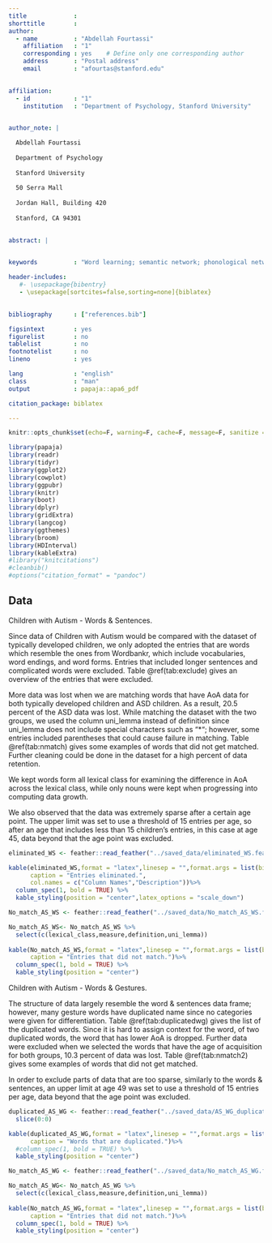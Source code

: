 ```yaml
---
title             : 
shorttitle        : 
author: 
  - name          : "Abdellah Fourtassi"
    affiliation   : "1"
    corresponding : yes    # Define only one corresponding author
    address       : "Postal address"
    email         : "afourtas@stanford.edu"
    

affiliation:
  - id            : "1"
    institution   : "Department of Psychology, Stanford University"
    

author_note: |

  Abdellah Fourtassi
  
  Department of Psychology
  
  Stanford University
  
  50 Serra Mall
  
  Jordan Hall, Building 420
  
  Stanford, CA 94301
  

abstract: |

  
keywords          : "Word learning; semantic network; phonological network; network growth; cross-linguistic analysis."

header-includes:
   #- \usepackage{bibentry}
   - \usepackage[sortcites=false,sorting=none]{biblatex}

   
bibliography      : ["references.bib"]

figsintext        : yes
figurelist        : no
tablelist         : no
footnotelist      : no
lineno            : yes

lang              : "english"
class             : "man"
output            : papaja::apa6_pdf 

citation_package: biblatex

---
```



```r
knitr::opts_chunk$set(echo=F, warning=F, cache=F, message=F, sanitize = T)
```


```r
library(papaja)
library(readr)
library(tidyr)
library(ggplot2)
library(cowplot)
library(ggpubr)
library(knitr)
library(boot)
library(dplyr)
library(gridExtra)
library(langcog)
library(ggthemes)
library(broom)
library(HDInterval)
library(kableExtra)
#library("knitcitations")
#cleanbib()
#options("citation_format" = "pandoc")
```

## Data

Children with Autism - Words & Sentences. 

Since data of Children with Autism would be compared with the dataset of typically developed children, we only adopted the entries that are words which resemble the ones from Wordbankr, which include vocabularies, word endings, and word forms. Entries that included longer sentences and complicated words were excluded. Table \@ref(tab:exclude) gives an overview of the entries that were excluded.

More data was lost when we are matching words that have AoA data for both typically developed children and ASD children. As a result, 20.5 percent of the ASD data was lost. While matching the dataset with the two groups, we used the column uni_lemma instead of definition since uni_lemma does not include special characters such as "*"; however, some entries included parentheses that could cause failure in matching. Table \@ref(tab:nmatch) gives some examples of words that did not get matched. Further cleaning could be done in the dataset for a high percent of data retention.

We kept words form all lexical class for examining the difference in AoA across the lexical class, while only nouns were kept when progressing into computing data growth.

We also observed that the data was extremely sparse after a certain age point. The upper limit was set to use a threshold of 15 entries per age, so after an age that includes less than 15 children's entries, in this case at age 45, data beyond that the age point was excluded. 


```r
eliminated_WS <- feather::read_feather("../saved_data/eliminated_WS.feather")

kable(eliminated_WS,format = "latex",linesep = "",format.args = list(big.mark = ","),booktabs = TRUE,
      caption = "Entries eliminated.",
      col.names = c("Column Names","Description"))%>%
  column_spec(1, bold = TRUE) %>%
  kable_styling(position = "center",latex_options = "scale_down")
```

```r
No_match_AS_WS <- feather::read_feather("../saved_data/No_match_AS_WS.feather")

No_match_AS_WS<- No_match_AS_WS %>%
  select(c(lexical_class,measure,definition,uni_lemma))
  
kable(No_match_AS_WS,format = "latex",linesep = "",format.args = list(big.mark = ","),booktabs = TRUE,
      caption = "Entries that did not match.")%>%
  column_spec(1, bold = TRUE) %>%
  kable_styling(position = "center")
```

Children with Autism - Words & Gestures.

The structure of data largely resemble the word & sentences data frame; however, many gesture words have duplicated name since no categories were given for differentiation. Table \@ref(tab:duplicatedwg) gives the list of the duplicated words. Since it is hard to assign context for the word, of two duplicated words, the word that has lower AoA is dropped. Further data were excluded when we selected the words that have the age of acquisition for both groups, 10.3 percent of data was lost. Table \@ref(tab:nmatch2) gives some examples of words that did not get matched.

In order to exclude parts of data that are too sparse, similarly to the words & sentences, an upper limit at age 49 was set to use a threshold of 15 entries per age, data beyond that the age point was excluded. 

```r
duplicated_AS_WG <- feather::read_feather("../saved_data/AS_WG_duplicated.feather") %>%
  slice(0:0)

kable(duplicated_AS_WG,format = "latex",linesep = "",format.args = list(big.mark = ","),booktabs = TRUE,
      caption = "Words that are duplicated.")%>%
  #column_spec(1, bold = TRUE) %>%
  kable_styling(position = "center")
```

```r
No_match_AS_WG <- feather::read_feather("../saved_data/No_match_AS_WG.feather")

No_match_AS_WG<- No_match_AS_WG %>%
  select(c(lexical_class,measure,definition,uni_lemma))
  
kable(No_match_AS_WG,format = "latex",linesep = "",format.args = list(big.mark = ","),booktabs = TRUE,
      caption = "Entries that did not match.")%>%
  column_spec(1, bold = TRUE) %>%
  kable_styling(position = "center")
```
